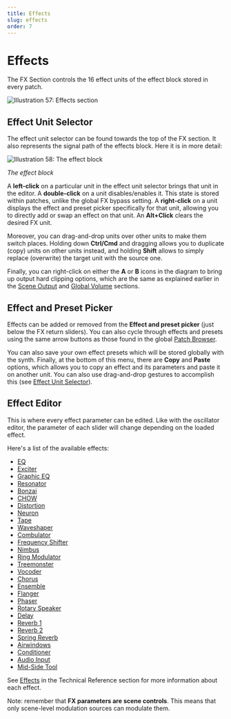 ```yaml
---
title: Effects
slug: effects
order: 7
---
```


# Effects

The FX Section controls the 16 effect units of the effect block
stored in every patch.

![Illustration 57: Effects section](/images/manual-xt/Pictures/fxsection.png)

## Effect Unit Selector

The effect unit selector can be found towards the top of the FX section. It also represents the signal path
of the effects block. Here it is in more detail:

![Illustration 58: The effect block](/images/manual-xt/Pictures/illu18.png)

_The effect block_

A **left-click** on a particular unit in the effect unit selector brings that unit in the editor.
A **double-click** on a unit disables/enables it. This state is stored within patches,
unlike the global FX bypass setting.
A **right-click** on a unit displays the effect and preset picker specifically for that unit, allowing you to directly
add or swap an effect on that unit.
An **Alt+Click** clears the desired FX unit.

Moreover, you can drag-and-drop units over other units to make them switch places. Holding down **Ctrl/Cmd** and
dragging allows you to duplicate (copy) units on other units instead, and holding **Shift** allows to simply replace
(overwrite) the target unit with the source one.

Finally, you can right-click on either the **A** or **B** icons in the diagram to bring up output hard clipping
options, which are the same as explained earlier in the [Scene Output](#scene-output)
and [Global Volume](#fx-bypass-character-global-volume) sections.

## Effect and Preset Picker

Effects can be added or removed from the **Effect and preset picker**
(just below the FX return sliders). You can also cycle through effects and presets using the
same arrow buttons as those found in the global [Patch Browser](#patch-browser).

You can also save your own effect presets which will be stored globally with
the synth. Finally, at the bottom of this menu, there are **Copy** and **Paste** options,
which allows you to copy an effect and its parameters and paste it on another unit.
You can also use drag-and-drop gestures to accomplish this
(see [Effect Unit Selector](#effect-unit-selector)).

## Effect Editor

This is where every effect parameter can be edited. Like with the oscillator editor, the parameter of each slider
will change depending on the loaded effect.

Here's a list of the available effects:

-   [EQ](#eq)
-   [Exciter](#exciter)
-   [Graphic EQ](#graphic-eq)
-   [Resonator](#resonator)
-   [Bonzai](#bonzai)
-   [CHOW](#chow)
-   [Distortion](#distortion)
-   [Neuron](#neuron)
-   [Tape](#tape)
-   [Waveshaper](#waveshaper-1)
-   [Combulator](#combulator)
-   [Frequency Shifter](#frequency-shifter)
-   [Nimbus](#nimbus)
-   [Ring Modulator](#ring-modulator)
-   [Treemonster](#treemonster)
-   [Vocoder](#vocoder)
-   [Chorus](#chorus)
-   [Ensemble](#ensemble)
-   [Flanger](#flanger)
-   [Phaser](#phaser)
-   [Rotary Speaker](#rotary-speaker)
-   [Delay](#delay)
-   [Reverb 1](#reverb-1)
-   [Reverb 2](#reverb-2)
-   [Spring Reverb](#spring-reverb)
-   [Airwindows](#airwindows)
-   [Conditioner](#conditioner)
-   [Audio Input](#audio-input)
-   [Mid-Side Tool](#mid-side-tool)

See [Effects](#effects-1) in the Technical Reference section for more information about each effect.

Note: remember that **FX parameters are scene controls**. This means that only scene-level modulation sources
can modulate them.
